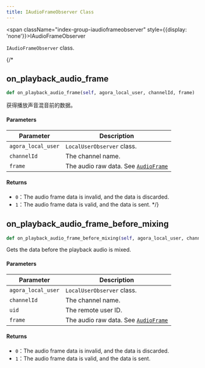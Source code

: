 ```yaml
---
title: IAudioFrameObserver Class
---
```


<span className="index-group-iaudioframeobserver" style={{display: 'none'}}>IAudioFrameObserver</span>

<span className="index-desc-iaudioframeobserver">`IAudioFrameObserver` class.</span>

{/*
<h2 className="anchor index-group-item-iaudioframeobserver index-api-onplaybackaudioframe" id="onplaybackaudioframe">on_playback_audio_frame</h2>

```python
def on_playback_audio_frame(self, agora_local_user, channelId, frame)
```

<span className="index-desc-onplaybackaudioframe">获得播放声音混音前的数据。</span>

#### Parameters

| Parameter | Description |
|---------------|----------------------------------------------------------------------|
| `agora_local_user`        | `LocalUserObserver` class.    |
| `channelId` | The channel name.             |
| `frame`| The audio raw data. See [`AudioFrame`](./apidatatype#audioframe)         |

#### Returns

- `0`：The audio frame data is invalid, and the data is discarded.
- `1`：The audio frame data is valid, and the data is sent.
*/}

<h2 className="anchor index-group-item-iaudioframeobserver index-api-onplaybackaudioframebeforemixing" id="onplaybackaudioframebeforemixing">on_playback_audio_frame_before_mixing</h2>

```python
def on_playback_audio_frame_before_mixing(self, agora_local_user, channelId, uid, frame:AudioFrame)
```

<span className="index-desc-onplaybackaudioframebeforemixing">Gets the data before the playback audio is mixed.</span>

#### Parameters

| Parameter | Description |
|---------------|----------------------------------------------------------------------|
| `agora_local_user`        | `LocalUserObserver` class.    |
| `channelId` | The channel name.             |
| `uid` | The remote user ID.             |
| `frame`| The audio raw data. See [`AudioFrame`](./apidatatype#audioframe)         |

#### Returns

- `0`：The audio frame data is invalid, and the data is discarded.
- `1`：The audio frame data is valid, and the data is sent.